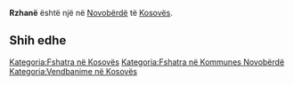 {{Fshat në 
 | Emri                = Rzhanë
 | EmriAlt                = 
 | NAME_SHORT_FORM=      
 | NAME_GENERIC=      
 | NAME_SORT_NAME_RO=      RZHANE
 | FULL_NAME_RO = Rzhanë
 | FULL_NAME_ND_RO=Rzhane
 | SORT_NAME_RG=RZHANE
 | FULL_NAME_RG=Rzhanë
 | FULL_NAME_ND_RG=Rzhane
 | SRP_NAME_SHORT_FORM=      
 | SRP_NAME_GENERIC=      
 | SRP_NAME_SORT_NAME_RO=      
 | SRP_FULL_NAME_RO = 
 | SRP_FULL_NAME_ND_RO=
 | SRP_SORT_NAME_RG=
 | SRP_FULL_NAME_RG=
 | SRP_FULL_NAME_ND_RG=
 | Emri (Rasa dhanore) = 
 | Figura              = 
 | Shteti              = Kosovo
 | Komuna              = Novobërdë
 | Kodi postar         = 
 | Sipërfaqja          = 

 | Popullsia           = 

 | Regj. i popullsisë  = 
 | Dend. e popullsisë  = 
 | Faqja zyrtare       = 
 <!--- Koordinatat ----> 
 | Gjerësia            = 43.055833
 | Gjatësia            = 21.007222
 | Lartësia            = 
}}
'''Rzhanë''' është një [[]] në [[Novobërdë]] të [[Kosovës]].

<!-- == Gjeografia == -->
<!-- == Historia == -->
<!-- == Demografia == -->
== Shih edhe ==
{{Komuna Novobërdë}}
{{Kosovo-Administrata-Cung}}

[[Kategoria:Fshatra në Kosovës]]
[[Kategoria:Fshatra në Kommunes Novobërdë]]
[[Kategoria:Vendbanime në Kosovës]]